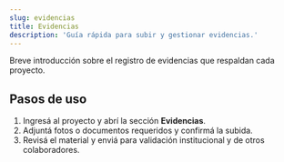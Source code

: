 ```yaml
---
slug: evidencias
title: Evidencias
description: 'Guía rápida para subir y gestionar evidencias.'
---
```


Breve introducción sobre el registro de evidencias que respaldan cada proyecto.

## Pasos de uso

1. Ingresá al proyecto y abrí la sección **Evidencias**.
2. Adjuntá fotos o documentos requeridos y confirmá la subida.
3. Revisá el material y enviá para validación institucional y de otros colaboradores.
